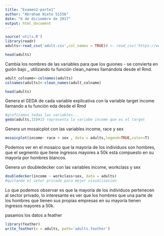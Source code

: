 ```yaml
---
title: "Examen2-parte1"
author: "Abraham Nieto 51556"
date: "6 de diciembre de 2017"
output: html_document
---
```

```r
source('utils.R')
library(readr)
adults<-read_csv('adult.csv',col_names = TRUE)# <- read_csv('https://www.dropbox.com/sh/ilk9kv509r10iks/AABL-VC0fQ-7hPGAz8xET-eWa?dl=0&preview=adult.csv',col_names = TRUE)

head(adults)

```

Cambia los nombres de las variables para que los guiones - se convierta en guión bajo _ utilizando tu función clean_names llamándola desde el Rmd.
```r

adult_colname<-colnames(adults)
colnames(adults)<-clean_names(adult_colname)

head(adults)
```

Genera el GEDA de cada variable explicativa con la variable target income llamando a tu función eda desde el Rmd

```r


#graficamos todas las variables...
geda(adults,15)#15 representa la variabe income que es el target

```

Genera un mosaicplot con las variables income, race y sex
```r
mosaicplot(income~ race + sex , data = adults,legend=TRUE,color=T)
```

Podemos ver en el mosaico que la mayoría de los individuos son hombres, que el segmento que tiene ingresos mayores a 50k está compuesto en su mayoría por hombres blancos.

Genera un doubledecker con las variables income, workclass y sex

```r
doubledecker(income ~ workclass+sex, data = adults)
#quitando el setor privado para mejor visualización
```

Lo que podemos observar es que  la mayoría de los individuos pertenecen al sector privado, lo interesante es ver que los hombres que una parte de los hombres que tienen sus propias empresas en su mayoría tienen ingresos mayores a 50k.

pasamos los datos a feather

```r
library(feather)
write_feather(x = adults, path='adults.feather')
```

